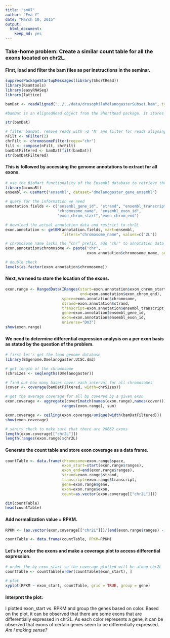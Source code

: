 ```yaml
---
title: "sm07"
author: "Eva Y"
date: "March 10, 2015"
output:
  html_document:
    keep_md: yes
---
```


### Take-home problem: Create a similar count table for all the exons located on chr2L.

#### First, load and filter the bam files as per instructions in the seminar. 
```r
suppressPackageStartupMessages(library(ShortRead))
library(Rsamtools)
library(easyRNASeq)
library(lattice)

bamDat <- readAligned("../../data/drosophilaMelanogasterSubset.bam", type="BAM")

#bamDat is an AlignedRead object from the ShortRead package. It stores reads and their genomic alignment information.

str(bamDat)

# filter bamDat, remove reads with >2 'N' and filter for reads aligning to chromosomes
nFilt <- nFilter(2)
chrFilt <- chromosomeFilter(regex="chr")
filt <- compose(nFilt, chrFilt)
bamDatFiltered <- bamDat[filt(bamDat)]
str(bamDatFiltered)
```

#### This is followed by accessing the genome annotations to extract for all exons.
```r
# use the BioMart functionality of the Ensembl database to retrieve the annotations of Drosophila melagoaster chromosome 2L
library(biomaRt)
ensembl <- useMart("ensembl", dataset="dmelanogaster_gene_ensembl")

# query for the information we need
annotation.fields <- c("ensembl_gene_id", "strand", "ensembl_transcript_id", 
                       "chromosome_name", "ensembl_exon_id", 
                       "exon_chrom_start","exon_chrom_end")

# download the actual annotation data and restrict to chr2L
exon.annotation <- getBM(annotation.fields, mart=ensembl,
                         filters="chromosome_name", values=c("2L"))

# chromosome name lacks the “chr” prefix, add "chr" to annotation data
exon.annotation$chromosome <- paste("chr", 
                                    exon.annotation$chromosome_name, sep='')

# double check
levels(as.factor(exon.annotation$chromosome))
```

#### Next, we need to store the location of the exons. 
```r
exon.range <- RangedData(IRanges(start=exon.annotation$exon_chrom_start,
                                 end=exon.annotation$exon_chrom_end),
                         space=exon.annotation$chromosome,
                         strand=exon.annotation$strand,
                         transcript=exon.annotation$ensembl_transcript_id,
                         gene=exon.annotation$ensembl_gene_id,
                         exon=exon.annotation$ensembl_exon_id,
                         universe="Dm3")
show(exon.range)
```

#### We need to determine differential expression analysis on a per exon basis as stated by the question of the problem. 
```r
# first let's get the load genome database
library(BSgenome.Dmelanogaster.UCSC.dm3)

# get length of the chromosome
(chrSizes <- seqlengths(Dmelanogaster))

# find out how many bases cover each interval for all chromosomes
(cover <- coverage(bamDatFiltered, width=chrSizes))

# get the average coverage for all bp covered by a given exon
exon.coverage <- aggregate(cover[match(names(exon.range),names(cover))],
                         ranges(exon.range), sum)

exon.coverage <- ceiling(exon.coverage/unique(width(bamDatFiltered)))
show(exon.coverage)

# sanity check to make sure that there are 28662 exons
length(exon.coverage[["chr2L"]])
length(ranges(exon.range)$chr2L)
```

#### Generate the count table and store exon coverage as a data frame. 
```r
countTable <- data.frame(chromosome=exon.range$space,
                         exon_start=start(exon.range$ranges),
                         exon_end=end(exon.range$ranges),
                         strand=exon.range$strand,
                         transcript=exon.range$transcript,
                         gene=exon.range$gene,
                         exon=exon.range$exon,
                         count=as.vector(exon.coverage[["chr2L"]]))

dim(countTable)
head(countTable)
```

#### Add normalization value = RPKM.
```r
RPKM <- (as.vector(exon.coverage[["chr2L"]])/(end(exon.range$ranges) - start(exon.range$ranges)))*(1000000000/length(bamDat))

countTable <- data.frame(countTable, RPKM=RPKM)
```

#### Let's try order the exons and make a coverage plot to access differential expression. 
```r
# order the by exon_start so the coverage plotted will be along chr2L
countTable <- countTable[order(countTable$exon_start), ]

# plot 
xyplot(RPKM ~ exon_start, countTable, grid = TRUE, group = gene)
```

#### Interpret the plot: 
I plotted exon_start vs. RPKM and group the genes based on color. Based on the plot, it can be observed that there are some exons that are differentially expressed in chr2L. As each color represents a gene, it can be observed that exons of certain genes seem to be differentially expressed. *Am I making sense?*
